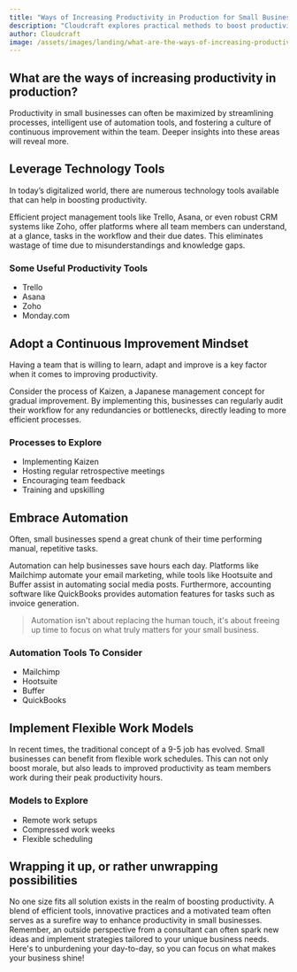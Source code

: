 ```yaml
---
title: "Ways of Increasing Productivity in Production for Small Businesses"
description: "Cloudcraft explores practical methods to boost productivity scale within small-scale retail and service industry businesses."
author: Cloudcraft
image: /assets/images/landing/what-are-the-ways-of-increasing-productivity-in-production.jpg
---
```


## What are the ways of increasing productivity in production?

Productivity in small businesses can often be maximized by streamlining processes, intelligent use of automation tools, and fostering a culture of continuous improvement within the team. Deeper insights into these areas will reveal more.

<ServicesBlurb />

## Leverage Technology Tools

In today’s digitalized world, there are numerous technology tools available that can help in boosting productivity.

Efficient project management tools like Trello, Asana, or even robust CRM systems like Zoho, offer platforms where all team members can understand, at a glance, tasks in the workflow and their due dates. This eliminates wastage of time due to misunderstandings and knowledge gaps.

### Some Useful Productivity Tools 

 * Trello
 * Asana
 * Zoho
 * Monday.com 

## Adopt a Continuous Improvement Mindset

Having a team that is willing to learn, adapt and improve is a key factor when it comes to improving productivity. 

Consider the process of Kaizen, a Japanese management concept for gradual improvement. By implementing this, businesses can regularly audit their workflow for any redundancies or bottlenecks, directly leading to more efficient processes.

### Processes to Explore 

 * Implementing Kaizen
 * Hosting regular retrospective meetings
 * Encouraging team feedback
 * Training and upskilling

<GetStartedBlurb />

## Embrace Automation 

Often, small businesses spend a great chunk of their time performing manual, repetitive tasks. 

Automation can help businesses save hours each day. Platforms like Mailchimp automate your email marketing, while tools like Hootsuite and Buffer assist in automating social media posts. Furthermore, accounting software like QuickBooks provides automation features for tasks such as invoice generation.

<blockquote>Automation isn't about replacing the human touch, it's about freeing up time to focus on what truly matters for your small business.</blockquote>

### Automation Tools To Consider 

 * Mailchimp
 * Hootsuite
 * Buffer
 * QuickBooks 

## Implement Flexible Work Models 

In recent times, the traditional concept of a 9-5 job has evolved. Small businesses can benefit from flexible work schedules. This can not only boost morale, but also leads to improved productivity as team members work during their peak productivity hours.

### Models to Explore 

 * Remote work setups
 * Compressed work weeks
 * Flexible scheduling

## Wrapping it up, or rather unwrapping possibilities

No one size fits all solution exists in the realm of boosting productivity. A blend of efficient tools, innovative practices and a motivated team often serves as a surefire way to enhance productivity in small businesses. Remember, an outside perspective from a consultant can often spark new ideas and implement strategies tailored to your unique business needs. Here's to unburdening your day-to-day, so you can focus on what makes your business shine!